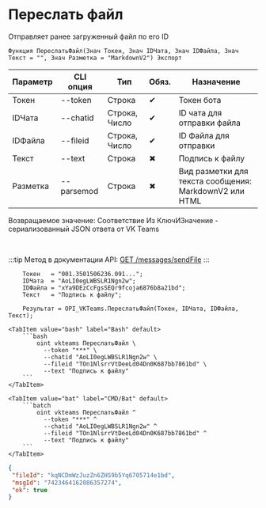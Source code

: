 ﻿---
sidebar_position: 6
description: Переслать файл и другие функции для работы с VKTeams в Открытом пакете интеграций - бесплатной open-source библиотеке интеграций для 1С:Предприятие 8, OneScript и CLI
keywords: [1C, 1С, 1С:Предприятие, 1С:Предприятие 8.3, API, Интеграция, Сервисы, Обмен, OneScript, CLI, VKTeams]
---


# Переслать файл
 Отправляет ранее загруженный файл по его ID



`Функция ПереслатьФайл(Знач Токен, Знач IDЧата, Знач IDФайла, Знач Текст = "", Знач Разметка = "MarkdownV2") Экспорт`

  | Параметр | CLI опция | Тип | Обяз. | Назначение |
  |-|-|-|-|-|
  | Токен | --token | Строка | &#x2714; | Токен бота |
  | IDЧата | --chatid | Строка, Число | &#x2714; | ID чата для отправки файла |
  | IDФайла | --fileid | Строка, Число | &#x2714; | ID Файла для отправки |
  | Текст | --text | Строка | &#x2716; | Подпись к файлу |
  | Разметка | --parsemod | Строка | &#x2716; | Вид разметки для текста сообщения: MarkdownV2 или HTML |

  
  Возвращаемое значение:   Соответствие Из КлючИЗначение - сериализованный JSON ответа от VK Teams

<br/>

:::tip
Метод в документации API: [GET /messages/sendFile](https://teams.vk.com/botapi/#/messages/get_messages_sendFile)
:::
<br/>



```bsl title="Пример использования для 1С:Предприятие/OneScript"
    Токен   = "001.3501506236.091...";
    IDЧата  = "AoLI0egLWBSLR1Ngn2w";
    IDФайла = "xYa9DEzCcFgsSEQr9fcoja6876b8a21bd";
    Текст   = "Подпись к файлу";

    Результат = OPI_VKTeams.ПереслатьФайл(Токен, IDЧата, IDФайла, Текст);
```
    

 <Tabs>
  
    <TabItem value="bash" label="Bash" default>
        ```bash
            oint vkteams ПереслатьФайл \
              --token "***" \
              --chatid "AoLI0egLWBSLR1Ngn2w" \
              --fileid "TOn1NlsrrVtDeeLd04Dn0K687bb7861bd" \
              --text "Подпись к файлу"
        ```
    </TabItem>
  
    <TabItem value="bat" label="CMD/Bat" default>
        ```batch
            oint vkteams ПереслатьФайл ^
              --token "***" ^
              --chatid "AoLI0egLWBSLR1Ngn2w" ^
              --fileid "TOn1NlsrrVtDeeLd04Dn0K687bb7861bd" ^
              --text "Подпись к файлу"
        ```
    </TabItem>
</Tabs>


```json title="Результат"
{
 "fileId": "kqNCDmWzJuzZn6ZHS9b5Yq6705714e1bd",
 "msgId": "7423464162086357274",
 "ok": true
}
```
